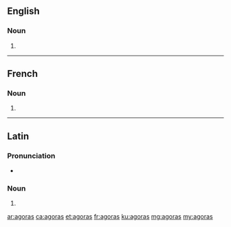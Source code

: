 ==English==

===Noun===
{{head|en|noun plural form}}

# {{plural of|agora|lang=en}}

----

==French==

===Noun===
{{head|fr|noun plural form|g=f}}

# {{plural of|agora|lang=fr}}
{{rfc-auto}}

----

==Latin==

===Pronunciation===
* {{la-IPA|agorās}}

===Noun===
{{la-noun-form|agorās|f}}

# {{inflection of|agora||acc|p|lang=la}}

[[ar:agoras]]
[[ca:agoras]]
[[et:agoras]]
[[fr:agoras]]
[[ku:agoras]]
[[mg:agoras]]
[[my:agoras]]